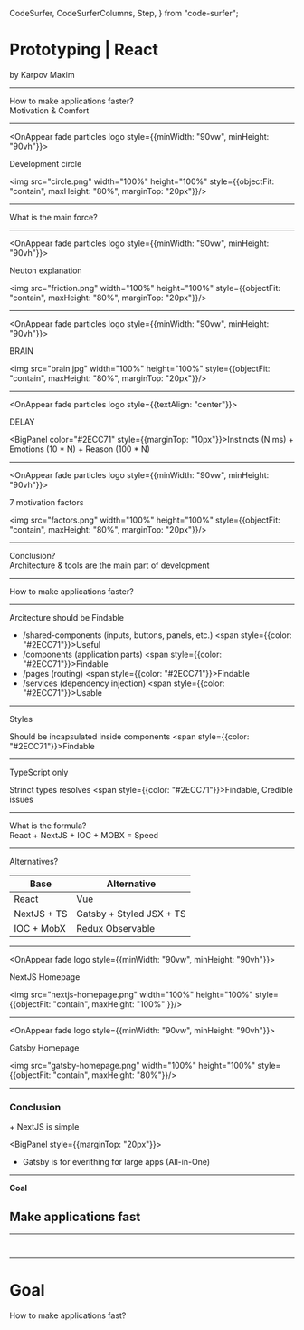   CodeSurfer,
  CodeSurferColumns,
  Step,
} from "code-surfer";


<OnAppear fade particles logo>

# Prototyping | React

by Karpov Maxim

</OnAppear>

---

<OnAppear fade particles logo>

<Panel>
  How to make applications faster?
</Panel>

<Appear>
  <OnAppear fade>
    <div style={{textAlign: 'center'}}>
      <BigPanel style={{display: 'inline-block'}} color="#2ECC71">
        Motivation & Comfort
      </BigPanel>
    </div>
  </OnAppear>
</Appear>

</OnAppear>

---

<OnAppear fade particles logo style={{minWidth: "90vw", minHeight: "90vh"}}>

<BigBadge>
  Development circle
</BigBadge>

<img src="circle.png" width="100%" height="100%" style={{objectFit: "contain", maxHeight: "80%", marginTop: "20px"}}/>

</OnAppear>

---

<OnAppear fade particles logo>

<BigBadge>
  What is the main force?
</BigBadge>

</OnAppear>

---

<OnAppear fade particles logo style={{minWidth: "90vw", minHeight: "90vh"}}>

<BigBadge>
  Neuton explanation
</BigBadge>

<img src="friction.png" width="100%" height="100%" style={{objectFit: "contain", maxHeight: "80%", marginTop: "20px"}}/>

</OnAppear>

---

<OnAppear fade particles logo style={{minWidth: "90vw", minHeight: "90vh"}}>

<BigBadge>
  BRAIN
</BigBadge>

<img src="brain.jpg" width="100%" height="100%" style={{objectFit: "contain", maxHeight: "80%", marginTop: "20px"}}/>

</OnAppear>

---

<OnAppear fade particles logo style={{textAlign: "center"}}>

<BigBadge>
  DELAY
</BigBadge>

<BigPanel color="#2ECC71" style={{marginTop: "10px"}}>Instincts (N ms)</BigPanel> + <BigPanel color="#4591EA">Emotions (10 * N)</BigPanel> + <BigPanel>Reason (100 * N)</BigPanel>

</OnAppear>

---

<OnAppear fade particles logo style={{minWidth: "90vw", minHeight: "90vh"}}>

<BigBadge>
  7 motivation factors
</BigBadge>

<img src="factors.png" width="100%" height="100%" style={{objectFit: "contain", maxHeight: "80%", marginTop: "20px"}}/>

</OnAppear>

---

<OnAppear fade particles logo>

<Panel>
  Conclusion?
</Panel>

<Appear>
  <OnAppear fade>
    <div style={{textAlign: 'center'}}>
      <BigPanel style={{display: 'inline-block'}}>
        Architecture & tools are the main part of development
      </BigPanel>
    </div>
  </OnAppear>
</Appear>

</OnAppear>

---

<OnAppear fade particles logo>

<Panel>
  How to make applications faster?
</Panel>

</OnAppear>

---

<OnAppear fade particles logo>

<Panel>
  Arcitecture should be <span style={{color: "#2ECC71"}}>Findable</span>
</Panel>

- /shared-components (inputs, buttons, panels, etc.) <span style={{color: "#2ECC71"}}>Useful</span>
- /components (application parts) <span style={{color: "#2ECC71"}}>Findable</span>
- /pages (routing) <span style={{color: "#2ECC71"}}>Findable</span>
- /services (dependency injection) <span style={{color: "#2ECC71"}}>Usable</span>

</OnAppear>

---

<OnAppear fade particles logo>

<Panel>
  Styles
</Panel>

Should be incapsulated inside components <span style={{color: "#2ECC71"}}>Findable</span>

</OnAppear>

---

<OnAppear fade particles logo>

<Panel>
  TypeScript only
</Panel>

Strinct types resolves <span style={{color: "#2ECC71"}}>Findable, Credible</span> issues

</OnAppear>

---

<OnAppear fade particles logo>

<Panel>
  What is the formula?
</Panel>

<Appear>
  <OnAppear fade>
    <div style={{textAlign: 'center'}}>
      <BigPanel color="#2ECC71">
        React + NextJS + IOC + MOBX = Speed
      </BigPanel>
    </div>
  </OnAppear>
</Appear>

</OnAppear>

---

<OnAppear fade particles logo>

<Panel>
  Alternatives?
</Panel>

| Base | Alternative |
| --- | --- |
| <BigPanel color="#2ECC71">React</BigPanel> | <BigPanel>Vue</BigPanel> |
| <BigPanel color="#2ECC71">NextJS + TS</BigPanel> | <BigPanel>Gatsby + Styled JSX + TS</BigPanel> |
| <BigPanel color="#2ECC71">IOC + MobX</BigPanel> | <BigPanel>Redux Observable</BigPanel> |

<style jsx global>{`
  td, th {
    border-color: rgba(255, 255, 255, 0.4) !important;
    padding: 10px !important;
  }

  td {
    border-right: 1px solid;
  }

  td:first-child {
    border-left: 1px solid;
  }
`}</style>

</OnAppear>

---

<OnAppear fade logo style={{minWidth: "90vw", minHeight: "90vh"}}>

<BigBadge>
  NextJS Homepage
</BigBadge>

<img src="nextjs-homepage.png" width="100%" height="100%" style={{objectFit: "contain", maxHeight: "100%" }}/>

</OnAppear>

---

<OnAppear fade logo style={{minWidth: "90vw", minHeight: "90vh"}}>

<BigBadge>
  Gatsby Homepage
</BigBadge>

<img src="gatsby-homepage.png" width="100%" height="100%" style={{objectFit: "contain", maxHeight: "80%"}}/>

</OnAppear>

---

<OnAppear fade particles logo>

<h3>
  Conclusion
</h3>

<BigPanel color="#2ECC71">
  + NextJS is simple
</BigPanel>

<BigPanel style={{marginTop: "20px"}}>
  - Gatsby is for everithing for large apps (All-in-One)
</BigPanel>

</OnAppear>

---

<OnAppear fade particles logo>

**Goal**

## Make applications fast

</OnAppear>

---

<OnAppear fade logo>

<CodeSurfer>

```tsx 1 subtitle="Import React" file=./components/panel.tsx
```

```tsx 10:17 subtitle="Use incapsulated styles" file=./components/panel.tsx
```

</CodeSurfer>

</OnAppear>

---

<OnAppear particles logo fade>

# Goal

How to make applications fast?

</OnAppear>